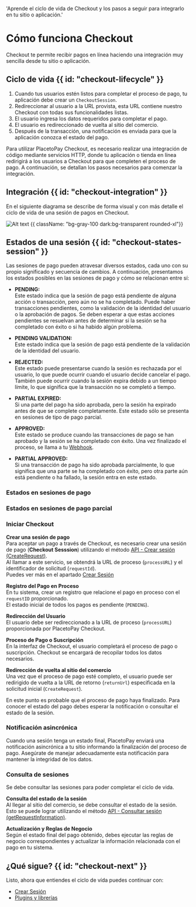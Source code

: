 
  'Aprende el ciclo de vida de Checkout y los pasos a seguir para integrarlo en tu sitio o aplicación.'

# Cómo funciona Checkout

Checkout te permite recibir pagos en línea haciendo una integración muy sencilla desde tu sitio o aplicación.

## Ciclo de vida {{ id: "checkout-lifecycle" }}

1. Cuando tus usuarios estén listos para completar el proceso de pago, tu aplicación debe crear un `CheckoutSession`.
2. Redireccionar al usuario a la URL provista, esta URL contiene nuestro Checkout con todas sus funcionalidades listas.
3. El usuario ingresa los datos requeridos para completar el pago.
4. El usuario es redireccionado de vuelta al sitio del comercio.
5. Después de la transacción, una notificación es enviada para que la aplicación conozca el estado del pago.

Para utilizar PlacetoPay Checkout, es necesario realizar una integración de código mediante servicios HTTP, donde tu aplicación o tienda en línea redirigirá a los usuarios a Checkout para que completen el proceso de pago. A continuación, se detallan los pasos necesarios para comenzar la integración.

## Integración {{ id: "checkout-integration" }}

En el siguiente diagrama se describe de forma visual y con más detalle el ciclo de vida de una sesión de pagos en Checkout.

![Alt text](/Checkout_flow_v2_2x.webp 'title') {{ className: "bg-gray-100 dark:bg-transparent rounded-xl"}}

## Estados de una sesión {{ id: "checkout-states-session" }}

Las sesiones de pago pueden atravesar diversos estados, cada uno con su propio significado y secuencia de cambios. A continuación, presentamos los estados posibles en las sesiones de pago y cómo se relacionan entre sí:
  
- **PENDING:**   
Este estado indica que la sesión de pago está pendiente de alguna acción o transacción, pero aún no se ha completado. Puede haber transacciones pendientes, como la validación de la identidad del usuario o la aprobación de pagos. Se deben esperar a que estas acciones pendientes se resuelvan antes de determinar si la sesión se ha completado con éxito o si ha habido algún problema.

- **PENDING VALIDATION:**   
Este estado indica que la sesión de pago está pendiente de la validación de la identidad del usuario.

- **REJECTED:**   
Este estado puede presentarse cuando la sesión es rechazada por el usuario, lo que puede ocurrir cuando el usuario decide cancelar el pago.
También puede ocurrir cuando la sesión expira debido a un tiempo límite, lo que significa que la transacción no se completó a tiempo.

- **PARTIAL EXPIRED:**   
Si una parte del pago ha sido aprobada, pero la sesión ha expirado antes de que se complete completamente. Este estado sólo se presenta en sesiones de tipo de pago parcial.

- **APPROVED:**   
Este estado se produce cuando las transacciones de pago se han aprobado y la sesión se ha completado con éxito. Una vez finalizado el proceso, se llama a tu [Webhook](/checkout/notification).

- **PARTIAL APPROVED:**   
Si una transacción de pago ha sido aprobada parcialmente, lo que significa que una parte se ha completado con éxito, pero otra parte aún está pendiente o ha fallado, la sesión entra en este estado.

### Estados en sesiones de pago
<SessionStates></SessionStates>

### Estados en sesiones de pago parcial
<PartialSessionStates></PartialSessionStates>

### Iniciar Checkout

**Crear una sesión de pago**  
Para aceptar un pago a través de Checkout, es necesario crear una sesión de pago (**Checkout Sesssion**) utilizando el método [API - Crear sesión (CreateRequest)](/checkout/api-reference/session#crear-una-sesion).  
Al llamar a este servicio, se obtendrá la URL de proceso (`processURL`) y el identificador de solicitud (`requestId`).  
Puedes ver más en el apartado [Crear Sesión](/checkout/api-reference/session#crear-una-sesion)

**Registro del Pago en Proceso**  
En tu sistema, crear un registro que relacione el pago en proceso con el `requestID` proporcionado.  
El estado inicial de todos los pagos es pendiente (`PENDING`).

**Redirección del Usuario**  
El usuario debe ser redireccionado a la URL de proceso (`processURL`) proporcionada por PlacetoPay Checkout.

**Proceso de Pago o Suscripción**  
En la interfaz de Checkout, el usuario completará el proceso de pago o suscripción. Checkout se encargará de recopilar todos los datos necesarios.

**Redirección de vuelta al sitio del comercio**  
Una vez que el proceso de pago esté completo, el usuario puede ser redirigido de vuelta a la URL de retorno (`returnUrl`) especificada en la solicitud inicial (`CreateRequest`).

En este punto es probable que el proceso de pago haya finalizado. Para conocer el estado del pago debes esperar la notificación o consultar el estado de la sesión.

### Notificación asincrónica

Cuando una sesión tenga un estado final, PlacetoPay enviará una notificación asincrónica a tu sitio informando la finalización del proceso de pago. Asegúrate de manejar adecuadamente esta notificación para mantener la integridad de los datos.

### Consulta de sesiones

Se debe consultar las sesiones para poder completar el ciclo de vida.

**Consulta del estado de la sesión**  
Al llegar al sitio del comercio, se debe consultar el estado de la sesión.  
Esto se puede lograr utilizando el método [API - Consultar sesión (getRequestInformation)](/checkout/api-reference/session#query-a-session).

**Actualización y Reglas de Negocio**  
Según el estado final del pago obtenido, debes ejecutar las reglas de negocio correspondientes y actualizar la información relacionada con el pago en tu sistema.

## ¿Qué sigue? {{ id: "checkout-next" }}

Listo, ahora que entiendes el ciclo de vída puedes continuar con:

- [Crear Sesión](/checkout/create-session)
- [Plugins y librerías](/checkout/plugins)
